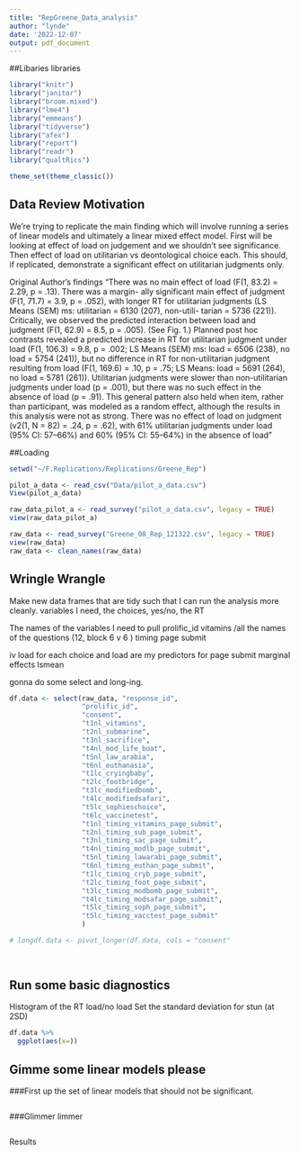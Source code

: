 ```yaml
---
title: "RepGreene_Data_analysis"
author: "lynde"
date: '2022-12-07'
output: pdf_document
---
```

##Libaries libraries
```r
library("knitr")
library("janitor")     
library("broom.mixed") 
library("lme4")
library("emmeans")
library("tidyverse")
library("afex")
library("report")
library("readr")
library("qualtRics")

theme_set(theme_classic())
```

## Data Review Motivation

We're trying to replicate the main finding which will involve running a series of linear models and ultimately a linear mixed effect model. First will be looking at effect of load on judgement and we shouldn't see significance. Then effect of load on utilitarian vs deontological choice each. This should, if replicated, demonstrate a significant effect on utilitarian judgments only. 

Original Author's findings
"There was no main effect of load (F(1, 83.2) = 2.29, p = .13). There was a margin- ally significant main effect of judgment (F(1, 71.7) = 3.9, p = .052), with longer RT for utilitarian judgments (LS Means (SEM) ms: utilitarian = 6130 (207), non-utili- tarian = 5736 (221)). Critically, we observed the predicted interaction between load and judgment (F(1, 62.9) = 8.5, p = .005). (See Fig. 1.) Planned post hoc contrasts revealed a predicted increase in RT for utilitarian judgment under load (F(1, 106.3) = 9.8, p = .002; LS Means (SEM) ms: load = 6506 (238), no load = 5754 (241)), but no difference in RT for non-utilitarian judgment resulting from load (F(1, 169.6) = .10, p = .75; LS Means: load = 5691 (264), no load = 5781 (261)). Utilitarian judgments were slower than non-utilitarian judgments under load (p = .001), but there was no such effect in the absence of load (p = .91). This general pattern also held when item, rather than participant, was modeled as a random effect, although the results in this analysis were not as strong. There was no effect of load on judgment (v2(1, N = 82) = .24, p = .62), with 61% utilitarian judgments under load (95% CI: 57–66%) and 60% (95% CI: 55–64%) in the absence of load"

##Loading
```r
setwd("~/F.Replications/Replications/Greene_Rep")

pilot_a_data <- read_csv("Data/pilot_a_data.csv")
View(pilot_a_data)

raw_data_pilot_a <- read_survey("pilot_a_data.csv", legacy = TRUE)
view(raw_data_pilot_a)

raw_data <- read_survey("Greene_08_Rep_121322.csv", legacy = TRUE)
view(raw_data)
raw_data <- clean_names(raw_data)
```
## Wringle Wrangle 

Make new data frames that are tidy such that I can run the analysis more cleanly. 
variables I need, the choices, yes/no, the RT

The names of the variables I need to pull 
prolific_id
vitamins /all the names of the questions (12, block 6 v 6 )
timing page submit


iv load 
for each choice and load are my predictors for page submit 
marginal effects lsmean 

gonna do some select and long-ing. 

```r
df.data <- select(raw_data, "response_id", 
                  "prolific_id",
                  "consent",
                  "t1nl_vitamins", 
                  "t2nl_submarine",
                  "t3nl_sacrifice",
                  "t4nl_mod_life_boat",
                  "t5nl_law_arabia",
                  "t6nl_euthanasia",
                  "t1lc_cryingbaby",
                  "t2lc_footbridge",
                  "t3lc_modifiedbomb",
                  "t4lc_modifiedsafari",
                  "t5lc_sophieschoice",
                  "t6lc_vaccinetest",
                  "t1nl_timing_vitamins_page_submit",
                  "t2nl_timing_sub_page_submit",
                  "t3nl_timing_sac_page_submit",
                  "t4nl_timing_modlb_page_submit",
                  "t5nl_timing_lawarabi_page_submit",
                  "t6nl_timing_euthan_page_submit",
                  "t1lc_timing_cryb_page_submit",
                  "t2lc_timing_foot_page_submit",
                  "t3lc_timing_modbomb_page_submit",
                  "t4lc_timing_modsafar_page_submit",
                  "t5lc_timing_soph_page_submit",
                  "t5lc_timing_vacctest_page_submit"
                  )

# longdf.data <- pivot_longer(df.data, cols = "consent"
                  
 
```


## Run some basic diagnostics

Histogram of the RT load/no load
Set the standard deviation for stun (at 2SD)
 
```r
df.data %>% 
  ggplot(aes(x=))


```

## Gimme some linear models please

###First up the set of linear models that should not be significant. 


```r



```

###Glimmer limmer 
```r



```

Results




